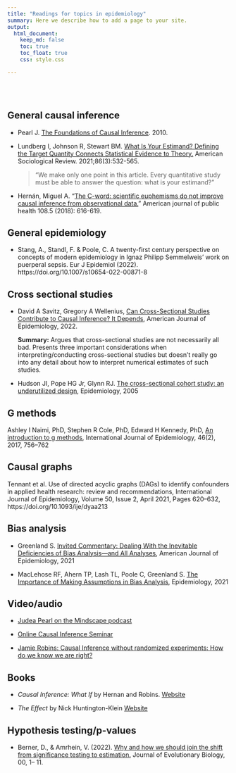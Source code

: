 ```yaml
---
title: "Readings for topics in epidemiology"
summary: Here we describe how to add a page to your site.
output:
  html_document:
    keep_md: false
    toc: true
    toc_float: true
    css: style.css

---
```


</br>
</br>

## General causal inference

- Pearl J. [The Foundations of Causal Inference](https://ftp.cs.ucla.edu/pub/stat_ser/r355-reprint.pdf). 2010.

- Lundberg I, Johnson R, Stewart BM. [What Is Your Estimand? Defining the Target Quantity Connects Statistical Evidence to Theory.](https://journals.sagepub.com/doi/10.1177/00031224211004187) American Sociological Review. 2021;86(3):532-565.

  >"We make only one point in this article. Every quantitative study must be able to answer the question: what is your estimand?"

- Hernán, Miguel A. "[The C-word: scientific euphemisms do not improve causal inference from observational data.](https://ajph.aphapublications.org/doi/10.2105/AJPH.2018.304392)" American journal of public health 108.5 (2018): 616-619.
  
## General epidemiology 

- Stang, A., Standl, F. & Poole, C. A twenty-first century perspective on concepts of modern epidemiology in Ignaz Philipp Semmelweis’ work on puerperal sepsis. Eur J Epidemiol (2022). https://doi.org/10.1007/s10654-022-00871-8

## Cross sectional studies

- David A Savitz, Gregory A Wellenius, [Can Cross-Sectional Studies Contribute to Causal Inference? It Depends](https://academic.oup.com/aje/advance-article-abstract/doi/10.1093/aje/kwac037/6539984), American Journal of Epidemiology, 2022.      

  **Summary:** Argues that cross-sectional studies are not necessarily all bad. Presents three important considerations when interpreting/conducting cross-sectional studies but doesn't really go into any detail about how to interpret numerical estimates of such studies. 
  
- Hudson JI, Pope HG Jr, Glynn RJ. [The cross-sectional cohort study: an underutilized design](https://pubmed.ncbi.nlm.nih.gov/15824552/), Epidemiology, 2005  


## G methods

Ashley I Naimi, PhD, Stephen R Cole, PhD, Edward H Kennedy, PhD, [An introduction to g methods](https://academic.oup.com/ije/article/46/2/756/2760169), International Journal of Epidemiology, 46(2), 2017, 756–762


## Causal graphs

Tennant et al. Use of directed acyclic graphs (DAGs) to identify confounders in applied health research: review and recommendations, International Journal of Epidemiology, Volume 50, Issue 2, April 2021, Pages 620–632, https://doi.org/10.1093/ije/dyaa213


## Bias analysis

- Greenland S. [Invited Commentary: Dealing With the Inevitable Deficiencies of Bias Analysis—and All Analyses](https://academic.oup.com/aje/article/190/8/1617/6189732), American Journal of Epidemiology, 2021

- MacLehose RF, Ahern TP, Lash TL, Poole C, Greenland S. [The Importance of Making Assumptions in Bias Analysis](https://journals.lww.com/epidem/Fulltext/2021/09000/The_Importance_of_Making_Assumptions_in_Bias.1.aspx), Epidemiology, 2021


## Video/audio

- [Judea Pearl on the Mindscape podcast](https://www.preposterousuniverse.com/podcast/2022/05/09/196-judea-pearl-on-cause-and-effect/)

- [Online Causal Inference Seminar](https://www.youtube.com/channel/UCiiOj5GSES6uw21kfXnxj3A/videos)

- [Jamie Robins: Causal Inference without randomized experiments: How do we know we are right?](https://www.youtube.com/watch?v=Joma9vbstsA) 


## Books

- _Causal Inference: What If_ by Hernan and Robins. [Website](https://www.youtube.com/channel/UCiiOj5GSES6uw21kfXnxj3A/videos)

- _The Effect_ by Nick Huntington-Klein [Website](https://theeffectbook.net/)

## Hypothesis testing/p-values

- Berner, D., & Amrhein, V. (2022). [Why and how we should join the shift from significance testing to estimation.](https://doi.org/10.1111/jeb.14009) Journal of Evolutionary Biology, 00, 1– 11.